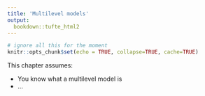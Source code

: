 ```yaml
---
title: 'Multilevel models'
output:
  bookdown::tufte_html2
---
```


```r
# ignore all this for the moment
knitr::opts_chunk$set(echo = TRUE, collapse=TRUE, cache=TRUE)
```



This chapter assumes:

- You know what a multilevel model is
- ...
